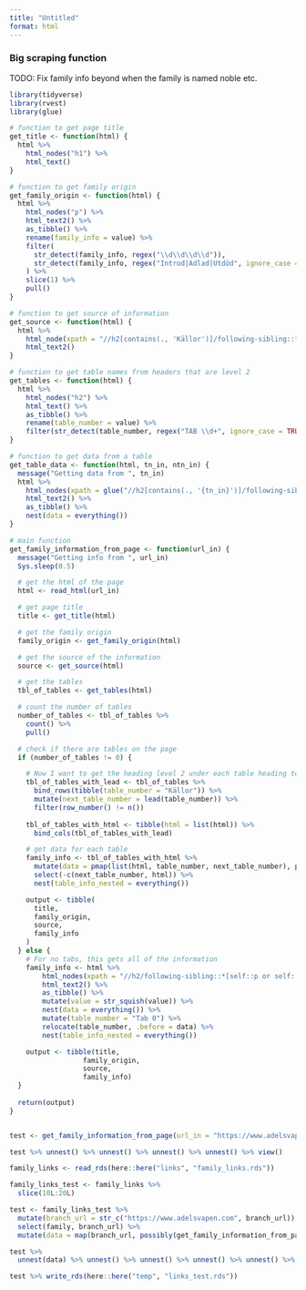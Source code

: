 ```yaml
---
title: "Untitled"
format: html
---
```



### Big scraping function 

TODO: Fix family info beyond when the family is named noble etc.

```r
library(tidyverse)
library(rvest)
library(glue)

# function to get page title
get_title <- function(html) {
  html %>%
    html_nodes("h1") %>%
    html_text()
}

# function to get family origin
get_family_origin <- function(html) {
  html %>%
    html_nodes("p") %>%
    html_text2() %>%
    as_tibble() %>%
    rename(family_info = value) %>%
    filter(
      str_detect(family_info, regex("\\d\\d\\d\\d")),
      str_detect(family_info, regex("Introd|Adlad|Utdöd", ignore_case = TRUE))
    ) %>%
    slice(1) %>%
    pull()
}

# function to get source of information
get_source <- function(html) {
  html %>%
    html_node(xpath = "//h2[contains(., 'Källor')]/following-sibling::*[self::p or self::ul]") %>%
    html_text2()
}

# function to get table names from headers that are level 2
get_tables <- function(html) {
  html %>%
    html_nodes("h2") %>%
    html_text() %>%
    as_tibble() %>%
    rename(table_number = value) %>% 
    filter(str_detect(table_number, regex("TAB \\d+", ignore_case = TRUE)))
}

# function to get data from a table
get_table_data <- function(html, tn_in, ntn_in) {
  message("Getting data from ", tn_in)
  html %>%
    html_nodes(xpath = glue("//h2[contains(., '{tn_in}')]/following-sibling::*[self::p or self::ul][following-sibling::h2[contains(., '{ntn_in}')]]")) %>%
    html_text2() %>%
    as_tibble() %>%
    nest(data = everything())
}
```


```r
# main function
get_family_information_from_page <- function(url_in) {
  message("Getting info from ", url_in)
  Sys.sleep(0.5)

  # get the html of the page
  html <- read_html(url_in)

  # get page title
  title <- get_title(html)

  # get the family origin
  family_origin <- get_family_origin(html)

  # get the source of the information
  source <- get_source(html)

  # get the tables
  tbl_of_tables <- get_tables(html)

  # count the number of tables
  number_of_tables <- tbl_of_tables %>%
    count() %>%
    pull()

  # check if there are tables on the page
  if (number_of_tables != 0) {

    # Now I want to get the heading level 2 under each table heading to grab the text between these headings:
    tbl_of_tables_with_lead <- tbl_of_tables %>%
      bind_rows(tibble(table_number = "Källor")) %>%
      mutate(next_table_number = lead(table_number)) %>%
      filter(row_number() != n())
    
    tbl_of_tables_with_html <- tibble(html = list(html)) %>% 
      bind_cols(tbl_of_tables_with_lead)

    # get data for each table
    family_info <- tbl_of_tables_with_html %>%
      mutate(data = pmap(list(html, table_number, next_table_number), possibly(get_table_data, "failed"))) %>%
      select(-c(next_table_number, html)) %>% 
      nest(table_info_nested = everything())

    output <- tibble(
      title,
      family_origin,
      source,
      family_info
    )
  } else {
    # For no tabs, this gets all of the information
    family_info <- html %>%
        html_nodes(xpath = "//h2/following-sibling::*[self::p or self::ul][following-sibling::h2[contains(., 'Källor')]]") %>%
        html_text2() %>%
        as_tibble() %>%
        mutate(value = str_squish(value)) %>%
        nest(data = everything()) %>%
        mutate(table_number = "Tab 0") %>%
        relocate(table_number, .before = data) %>% 
        nest(table_info_nested = everything())

    output <- tibble(title, 
                  family_origin, 
                  source, 
                  family_info)
  }
  
  return(output)
}


test <- get_family_information_from_page(url_in = "https://www.adelsvapen.com/genealogi/Adelstierna_nr_1441")

test %>% unnest() %>% unnest() %>% unnest() %>% unnest() %>% view()
```


```r
family_links <- read_rds(here::here("links", "family_links.rds"))

family_links_test <- family_links %>% 
  slice(10L:20L)

test <- family_links_test %>%
  mutate(branch_url = str_c("https://www.adelsvapen.com", branch_url)) %>% 
  select(family, branch_url) %>%
  mutate(data = map(branch_url, possibly(get_family_information_from_page, "failed")))

test %>% 
  unnest(data) %>% unnest() %>% unnest() %>% unnest() %>% unnest() %>% view()

test %>% write_rds(here::here("temp", "links_test.rds"))
```


